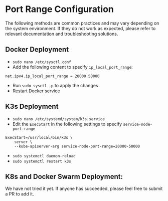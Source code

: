 # Port Range Configuration

The following methods are common practices and may vary depending on the system environment. If they do not work as expected, please refer to relevant documentation and troubleshooting solutions.

## Docker Deployment

- `sudo nano /etc/sysctl.conf`
- Add the following content to specify `ip_local_port_range`:

```
net.ipv4.ip_local_port_range = 20000 50000
```

- Run `sudo sysctl -p` to apply the changes
- Restart Docker service

## K3s Deployment

- `sudo nano /etc/systemd/system/k3s.service`
- Edit the `ExecStart` in the following settings to specify `service-node-port-range`

```
ExecStart=/usr/local/bin/k3s \
    server \
    --kube-apiserver-arg service-node-port-range=20000-50000
```

- `sudo systemctl daemon-reload`
- `sudo systemctl restart k3s`

## K8s and Docker Swarm Deployment:

We have not tried it yet. If anyone has succeeded, please feel free to submit a PR to add it.
